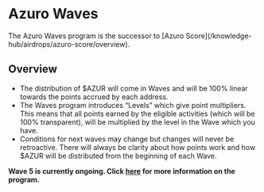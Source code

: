 
# Azuro Waves

<Callout type="feature">
The Azuro Waves program is the successor to [Azuro Score](/knowledge-hub/airdrops/azuro-score/overview).
</Callout>

## Overview

- The distribution of $AZUR will come in Waves and will be 100% linear towards the points accrued by each address.
- The Waves program introduces “Levels” which give point multipliers. This means that all points earned by the eligible activities (which will be 100% transparent), will be multiplied by the level in the Wave which you have.
- Conditions for next waves may change but changes will never be retroactive. There will always be clarity about how points work and how $AZUR will be distributed from the beginning of each Wave.

**Wave 5 is currently ongoing. Click [here](/knowledge-hub/airdrops/azuro-waves/wave5) for more information on the program.**
